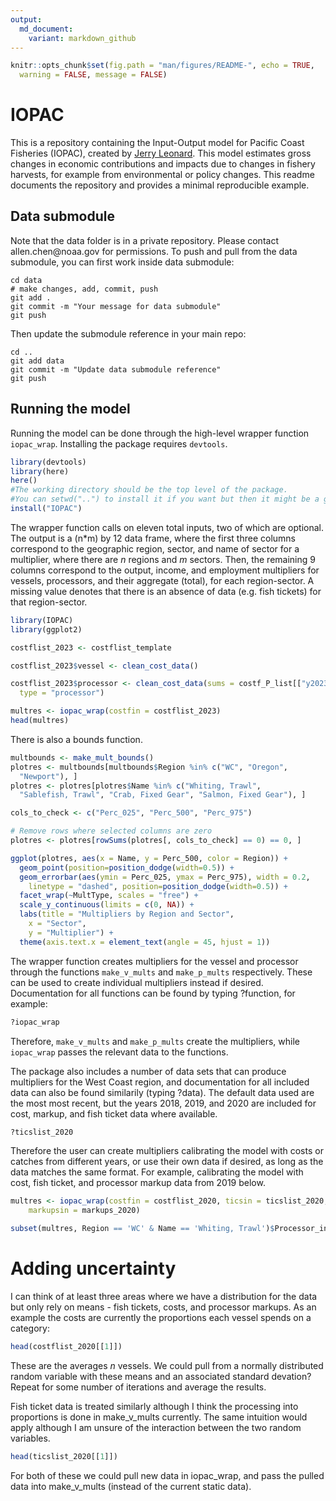```yaml
---
output:
  md_document:
    variant: markdown_github
---
```


```r
knitr::opts_chunk$set(fig.path = "man/figures/README-", echo = TRUE,
  warning = FALSE, message = FALSE)
```

<!-- README.md is generated from README.Rmd. Please edit that file -->

# IOPAC

This is a repository containing the Input-Output model for Pacific Coast Fisheries (IOPAC), created by [Jerry Leonard](https://github.com/allen-chen-noaa-gov/IOPAC_pub/blob/main/inst/leonard_TM.pdf). This model estimates gross changes in economic contributions and impacts due to changes in fishery harvests, for example from environmental or policy changes. This readme documents the repository and provides a minimal reproducible example.

## Data submodule
Note that the data folder is in a private repository. Please contact allen.chen@noaa.gov for permissions. To push and pull from the data submodule, you can first work inside data submodule:
```git
cd data
# make changes, add, commit, push
git add .
git commit -m "Your message for data submodule"
git push
```
Then update the submodule reference in your main repo:
```git
cd ..
git add data
git commit -m "Update data submodule reference"
git push
```

## Running the model

Running the model can be done through the high-level wrapper function 
`iopac_wrap`. Installing the package requires `devtools`.

```r
library(devtools)
library(here)
here()
#The working directory should be the top level of the package.
#You can setwd("..") to install it if you want but then it might be a good idea to reload the project
install("IOPAC")
```

The wrapper function calls on eleven total inputs, two of which are optional. The output is a (n*m) by 12 data frame, where the first three columns correspond to the geographic region, sector, and name of sector for a multiplier, where there are _n_ regions and _m_ sectors. Then, the remaining 9 columns correspond to the output, income, and employment multipliers for vessels, processors, and their aggregate (total), for each region-sector. A missing value denotes that there is an absence of data (e.g. fish tickets) for that region-sector.

```r
library(IOPAC)
library(ggplot2)

costflist_2023 <- costflist_template

costflist_2023$vessel <- clean_cost_data()

costflist_2023$processor <- clean_cost_data(sums = costf_P_list[["y2023"]],
  type = "processor")

multres <- iopac_wrap(costfin = costflist_2023)
head(multres)
```

There is also a bounds function.

```r
multbounds <- make_mult_bounds()
plotres <- multbounds[multbounds$Region %in% c("WC", "Oregon",
  "Newport"), ]
plotres <- plotres[plotres$Name %in% c("Whiting, Trawl",
  "Sablefish, Trawl", "Crab, Fixed Gear", "Salmon, Fixed Gear"), ]

cols_to_check <- c("Perc_025", "Perc_500", "Perc_975")

# Remove rows where selected columns are zero
plotres <- plotres[rowSums(plotres[, cols_to_check] == 0) == 0, ]

ggplot(plotres, aes(x = Name, y = Perc_500, color = Region)) +
  geom_point(position=position_dodge(width=0.5)) +
  geom_errorbar(aes(ymin = Perc_025, ymax = Perc_975), width = 0.2,
    linetype = "dashed", position=position_dodge(width=0.5)) +
  facet_wrap(~MultType, scales = "free") +
  scale_y_continuous(limits = c(0, NA)) +
  labs(title = "Multipliers by Region and Sector",
    x = "Sector",
    y = "Multiplier") +
  theme(axis.text.x = element_text(angle = 45, hjust = 1)) 
```

The wrapper function creates multipliers for the vessel and processor through the functions `make_v_mults` and `make_p_mults` respectively. These can be used to create individual multipliers instead if desired. Documentation for all functions can be found by typing ?function, for example:

```r
?iopac_wrap
```

Therefore, `make_v_mults` and `make_p_mults` create the multipliers, while `iopac_wrap` passes the relevant data to the functions.

The package also includes a number of data sets that can produce multipliers for the West Coast region, and documentation for all included data can also be found similarily (typing ?data). The default data used are the most most recent, but the years 2018, 2019, and 2020 are included for cost, markup, and fish ticket data where available.

```r
?ticslist_2020
```

Therefore the user can create multipliers calibrating the model with costs or catches from different years, or use their own data if desired, as long as the data matches the same format. For example, calibrating the model with cost, fish ticket, and processor markup data from 2019 below.

```r

multres <- iopac_wrap(costfin = costflist_2020, ticsin = ticslist_2020, 
	markupsin = markups_2020)

subset(multres, Region == 'WC' & Name == 'Whiting, Trawl')$Processor_income

```

# Adding uncertainty
I can think of at least three areas where we have a distribution for the data but only rely on means - fish tickets, costs, and processor markups. As an example the costs are currently the proportions each vessel spends on a category:

```r
head(costflist_2020[[1]])
```

These are the averages *n* vessels. We could pull from a normally distributed random variable with these means and an associated standard devation? Repeat for some number of iterations and average the results.

Fish ticket data is treated similarly although I think the processing into proportions is done in make_v_mults currently. The same intuition would apply although I am unsure of the interaction between the two random variables.

```r
head(ticslist_2020[[1]])
```

For both of these we could pull new data in iopac_wrap, and pass the pulled data into make_v_mults (instead of the current static data).

